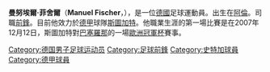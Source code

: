 {{noteta
|G1=德甲
}}
{{Infobox Football biography
| playername          = 曼努埃爾·菲舍爾<BR>''Manuel Fischer''
| fullname            = Manuel Fischer
| dateofbirth         = {{birth date and age|1989|9|19}}
| cityofbirth         = [[阿倫|阿倫]]
| countryofbirth      = [[德國|德國]]
| height              = {{Height|m=1.82}}
| position            = [[前鋒_(足球)|前鋒]]
| currentclub         = [[斯圖加特足球俱樂部|斯圖加特]]
| clubnumber          = 23
| youthyears          = 
| youthclubs          = 
| years               = 2006–<br>2007–
| clubs               = [[斯圖加特足球俱樂部|斯圖加特二隊]]<br>[[斯圖加特足球俱樂部|斯圖加特]]
| caps(goals)         = 22 (6)<br>{{0}}3 (1)
| nationalyears       = 
| nationalteam        = 
| nationalcaps(goals) =
| pcupdate            = 
| ntupdate            = 
}}
'''曼努埃爾·菲舍爾'''（'''Manuel Fischer'''，{{bd|1989年|9月19日|catIdx=Fischer, Manuel}}），是一位[[德國|德國]]足球運動員。出生在[[阿倫|阿倫]]。司職[[前鋒_(足球)|前鋒]]。目前他效力於[[德國足球甲級聯賽|德甲]]球隊[[斯圖加特足球俱樂部|斯圖加特]]。他職業生涯的第一場比賽是在2007年12月12日，斯圖加特對[[巴塞羅那足球俱樂部|巴塞羅那]]的一場[[歐洲冠軍杯|歐洲冠軍杯]]賽事。

{{DEFAULTSORT:Fischer, Manuel}}

[[Category:德国男子足球运动员|Category:德国男子足球运动员]]
[[Category:足球前鋒|Category:足球前鋒]]
[[Category:史特加球員|Category:史特加球員]]
[[Category:德甲球員|Category:德甲球員]]